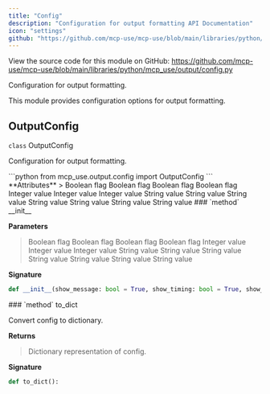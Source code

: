 ```yaml
---
title: "Config"
description: "Configuration for output formatting API Documentation"
icon: "settings"
github: "https://github.com/mcp-use/mcp-use/blob/main/libraries/python/mcp_use/output/config.py"
---
```



<Callout type="info" title="Source Code">
View the source code for this module on GitHub: <a href='https://github.com/mcp-use/mcp-use/blob/main/libraries/python/mcp_use/output/config.py' target='_blank' rel='noopener noreferrer'>https://github.com/mcp-use/mcp-use/blob/main/libraries/python/mcp_use/output/config.py</a>
</Callout>

Configuration for output formatting.

This module provides configuration options for output formatting.

## OutputConfig

<div>
<RandomGradientBackground className="rounded-lg p-4 w-full h-full rounded-full">
<div className="text-black">
<div className="text-black font-bold text-xl mb-2 mt-8"><code className="!text-black">class</code> OutputConfig</div>

Configuration for output formatting.

</div>
</RandomGradientBackground>
```python
from mcp_use.output.config import OutputConfig
```

<Card type="info">
**Attributes**
>
<ParamField body="show_message" type="bool" required="True" >   Boolean flag </ParamField>
<ParamField body="show_timing" type="bool" required="True" >   Boolean flag </ParamField>
<ParamField body="show_steps" type="bool" required="True" >   Boolean flag </ParamField>
<ParamField body="markdown" type="bool" required="True" >   Boolean flag </ParamField>
<ParamField body="max_stream_preview_length" type="int" required="True" >   Integer value </ParamField>
<ParamField body="max_step_display_length" type="int" required="True" >   Integer value </ParamField>
<ParamField body="max_final_output_length" type="int | None" required="True" >   Integer value </ParamField>
<ParamField body="message_border_style" type="str" required="True" >   String value </ParamField>
<ParamField body="response_border_style" type="str" required="True" >   String value </ParamField>
<ParamField body="step_border_style" type="str" required="True" >   String value </ParamField>
<ParamField body="error_border_style" type="str" required="True" >   String value </ParamField>
<ParamField body="message_box_style" type="str" required="True" >   String value </ParamField>
<ParamField body="response_box_style" type="str" required="True" >   String value </ParamField>
<ParamField body="step_box_style" type="str" required="True" >   String value </ParamField>

</Card>

<Card type="info">
### `method` __init__

**Parameters**
><ParamField body="show_message" type="bool" default="True" >   Boolean flag </ParamField>
><ParamField body="show_timing" type="bool" default="True" >   Boolean flag </ParamField>
><ParamField body="show_steps" type="bool" default="False" >   Boolean flag </ParamField>
><ParamField body="markdown" type="bool" default="False" >   Boolean flag </ParamField>
><ParamField body="max_stream_preview_length" type="int" default="500" >   Integer value </ParamField>
><ParamField body="max_step_display_length" type="int" default="200" >   Integer value </ParamField>
><ParamField body="max_final_output_length" type="int | None" default="None" >   Integer value </ParamField>
><ParamField body="message_border_style" type="str" default='cyan' >   String value </ParamField>
><ParamField body="response_border_style" type="str" default='blue' >   String value </ParamField>
><ParamField body="step_border_style" type="str" default='green' >   String value </ParamField>
><ParamField body="error_border_style" type="str" default='red' >   String value </ParamField>
><ParamField body="message_box_style" type="str" default='HEAVY' >   String value </ParamField>
><ParamField body="response_box_style" type="str" default='ROUNDED' >   String value </ParamField>
><ParamField body="step_box_style" type="str" default='ROUNDED' >   String value </ParamField>

**Signature**
```python wrap
def __init__(show_message: bool = True, show_timing: bool = True, show_steps: bool = False, markdown: bool = False, max_stream_preview_length: int = 500, max_step_display_length: int = 200, max_final_output_length: int | None = None, message_border_style: str = "cyan", response_border_style: str = "blue", step_border_style: str = "green", error_border_style: str = "red", message_box_style: str = "HEAVY", response_box_style: str = "ROUNDED", step_box_style: str = "ROUNDED"):
```

</Card>
<Card type="info">
### `method` to_dict

Convert config to dictionary.



**Returns**
><ResponseField name="returns" type="dict[str, Any]" >Dictionary representation of config.</ResponseField>

**Signature**
```python wrap
def to_dict():
```

</Card>

</div>
